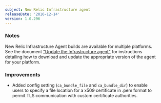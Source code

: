```yaml
---
subject: New Relic Infrastructure agent
releaseDate: '2016-12-14'
version: 1.0.296
---
```


### Notes

New Relic Infrastructure Agent builds are available for multiple platforms. See the document ["Update the Infrastructure agent"](https://docs.newrelic.com/docs/infrastructure/new-relic-infrastructure/installation/update-infrastructure-agent) for instructions detailing how to download and update the appropriate version of the agent for your platform.

### Improvements

* Added config setting (`ca_bundle_file` and `ca_bundle_dir`) to enable users to specify a file location for a x509 certificate in .pem format to permit TLS communication with custom certificate authorities.
